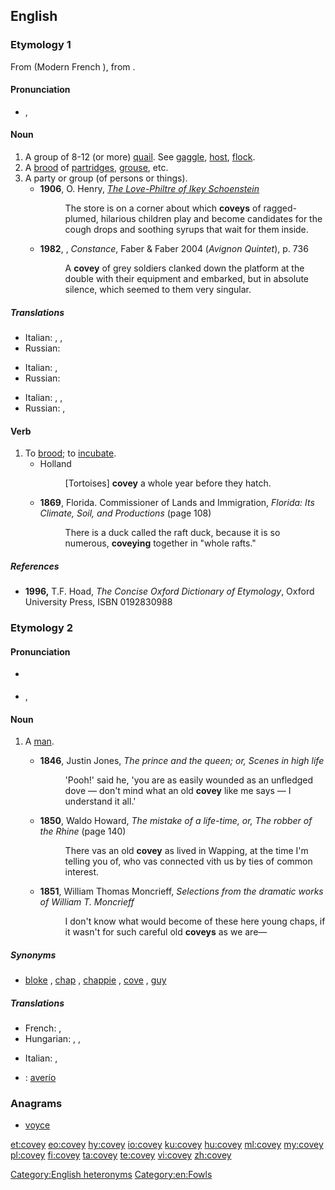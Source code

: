 ==English==
{{wikipedia|dab=covey (disambiguation)|covey}}

===Etymology 1===
From {{etyl|fro|en}} {{term|covee||lang=fro}} (Modern French {{term|couvée||lang=fr}}), from {{etyl|la|en}} {{m|la|cubō||lie}}.

====Pronunciation====
* {{enPR|kŭvʹē}}, {{IPA|/ˈkʌvi/|lang=en}}

====Noun====
{{wikipedia}}
{{en-noun}}

# A group of 8-12 (or more) [[quail]]. See [[gaggle]], [[host]], [[flock]].
# A [[brood]] of [[partridge]]s, [[grouse]], etc.
# A party or group (of persons or things).
#* '''1906''', O. Henry, ''[[s:The Love-Philtre of Ikey Schoenstein|The Love-Philtre of Ikey Schoenstein]]''
#*: The store is on a corner about which '''coveys''' of ragged-plumed, hilarious children play and become candidates for the cough drops and soothing syrups that wait for them inside.
#* '''1982''', {{w|Lawrence Durrell}}, ''Constance'', Faber & Faber 2004 (''Avignon Quintet''), p. 736
#*: A '''covey''' of grey soldiers clanked down the platform at the double with their equipment and embarked, but in absolute silence, which seemed to them very singular.

=====Translations=====
{{trans-top|A group of 8-12 (or more) quail}}
* Italian: {{t+|it|covata|f}}, {{t|it|nidiata|f}}, {{t+|it|stormo|m}}
* Russian: {{t+|ru|стая|f}}
{{trans-mid}}
{{trans-bottom}}

{{trans-top|A brood of partridges, grouse, etc.}}
* Italian: {{t+|it|covata|f}}, {{t|it|nidiata|f}}
* Russian: {{t+|ru|выводок|m}}
{{trans-mid}}
{{trans-bottom}}

{{trans-top|A party or group (of persons or things)}}
* Italian: {{t+|it|comitiva|f}}, {{t+|it|gruppo|m}}, {{t+|it|raggruppamento|m}}
* Russian: {{t+|ru|стайка|f}}, {{t+|ru|группа|f}}
{{trans-mid}}
{{trans-bottom}}

====Verb====
{{en-verb}}

# To [[brood]]; to [[incubate]].
#* Holland
#*: [Tortoises] '''covey''' a whole year before they hatch.
#* '''1869''', Florida. Commissioner of Lands and Immigration, ''Florida: Its Climate, Soil, and Productions'' (page 108)
#*: There is a duck called the raft duck, because it is so numerous, '''coveying''' together in "whole rafts."

=====References=====
* '''1996,''' T.F. Hoad, ''The Concise Oxford Dictionary of Etymology'', Oxford University Press, ISBN 0192830988

===Etymology 2===
{{suffix|cove|y|lang=en}}

====Pronunciation====
* {{a|UK}} {{IPA|/ˈkəʊvi/|lang=en}}
* {{a|US}} {{enPR|kōʹvē}}, {{IPA|/ˈkoʊvi/|lang=en}}

====Noun====
{{en-noun}}

# {{context|British|slang|dated|lang=en}} A [[man]].
#* '''1846''', Justin Jones, ''The prince and the queen; or, Scenes in high life''
#*: 'Pooh!' said he, 'you are as easily wounded as an unfledged dove — don't mind what an old '''covey''' like me says — I understand it all.'
#* '''1850''', Waldo Howard, ''The mistake of a life-time, or, The robber of the Rhine'' (page 140)
#*: There vas an old '''covey''' as lived in Wapping, at the time I'm telling you of, who vas connected vith us by ties of common interest. <!--note: "vas", "vith" are intentional Cockney spellings.-->
#* '''1851''', William Thomas Moncrieff, ''Selections from the dramatic works of William T. Moncrieff''
#*: I don't know what would become of these here young chaps, if it wasn't for such careful old '''coveys''' as we are—

=====Synonyms=====
* [[bloke]] {{qualifier|UK}}, [[chap]] {{qualifier|UK}}, [[chappie]] {{qualifier|UK}}, [[cove]] {{qualifier|UK}}, [[guy]]

=====Translations=====
{{trans-top|slang: a man}}
* French: {{t+|fr|mec|m}}, {{t+|fr|type|m}}
* Hungarian: {{t+|hu|pasi}}, {{t+|hu|hapsi}}, {{t+|hu|pasas}}
{{trans-mid}}
* Italian: {{t+|it|tizio|m}}, {{t+|it|tipo|m}}
{{trans-bottom}}

{{checktrans-top}}
* {{ttbc|es}}: [[averío]] {{g|m}}<!-- (wordreference.com suggests this means "I break"; "he/she/it/one broke")-->
{{trans-bottom}}

===Anagrams===
* [[voyce#English|voyce]]

[[Category:English heteronyms]]
[[Category:en:Fowls]]

[[et:covey]]
[[eo:covey]]
[[hy:covey]]
[[io:covey]]
[[ku:covey]]
[[hu:covey]]
[[ml:covey]]
[[my:covey]]
[[pl:covey]]
[[fi:covey]]
[[ta:covey]]
[[te:covey]]
[[vi:covey]]
[[zh:covey]]